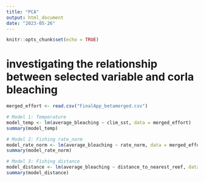 ```yaml
---
title: "PCA"
output: html_document
date: "2023-05-26"
---
```


```r
knitr::opts_chunk$set(echo = TRUE)
```

# investigating the relationship between selected variable and corla bleaching
```r
merged_effort <- read.csv("FinalApp_betamerged.csv")

# Model 1: Temperature
model_temp <- lm(average_bleaching ~ clim_sst, data = merged_effort)
summary(model_temp)

# Model 2: Fishing rate_norm
model_rate_norm <- lm(average_bleaching ~ rate_norm, data = merged_effort)
summary(model_rate_norm)

# Model 3: Fishing distance
model_distance <- lm(average_bleaching ~ distance_to_nearest_reef, data = merged_effort)
summary(model_distance)
```